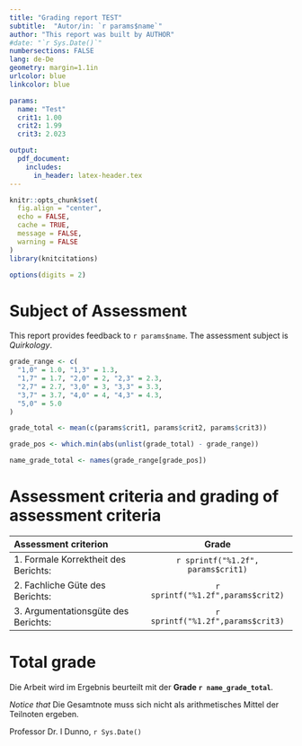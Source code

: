 ```yaml
--- 
title: "Grading report TEST"
subtitle:  "Autor/in: `r params$name`" 
author: "This report was built by AUTHOR" 
#date: "`r Sys.Date()`"
numbersections: FALSE 
lang: de-De
geometry: margin=1.1in
urlcolor: blue
linkcolor: blue

params:
  name: "Test"
  crit1: 1.00
  crit2: 1.99
  crit3: 2.023

output: 
  pdf_document:
    includes:
      in_header: latex-header.tex
---
```



```r
knitr::opts_chunk$set(
  fig.align = "center",
  echo = FALSE,
  cache = TRUE,
  message = FALSE,
  warning = FALSE
)
library(knitcitations)
```

\thispagestyle{fancy}

\vspace{2cm}


```r
options(digits = 2)
```


# Subject of Assessment

This report provides feedback to `r params$name`. The assessment subject is *Quirkology*.

```r
grade_range <- c(
  "1,0" = 1.0, "1,3" = 1.3,
  "1,7" = 1.7, "2,0" = 2, "2,3" = 2.3,
  "2,7" = 2.7, "3,0" = 3, "3,3" = 3.3,
  "3,7" = 3.7, "4,0" = 4, "4,3" = 4.3,
  "5,0" = 5.0
)

grade_total <- mean(c(params$crit1, params$crit2, params$crit3))

grade_pos <- which.min(abs(unlist(grade_total) - grade_range))

name_grade_total <- names(grade_range[grade_pos])
```



# Assessment criteria and grading of assessment criteria

Assessment criterion                             Grade
----------------------------------------------- ----------------------
1. Formale Korrektheit des Berichts:            `r sprintf("%1.2f", params$crit1)`
2. Fachliche Güte des Berichts:                 `r sprintf("%1.2f",params$crit2)`
3. Argumentationsgüte des Berichts:             `r sprintf("%1.2f",params$crit3)`
----------------------------------------------- ----------------------


# Total grade




Die Arbeit wird im Ergebnis beurteilt mit der **Grade `r name_grade_total`**. 

*Notice that* Die Gesamtnote muss sich nicht als arithmetisches Mittel der Teilnoten ergeben.


\vspace{20 mm}


Professor Dr. I Dunno, `r Sys.Date()`

\vspace{20 mm}


